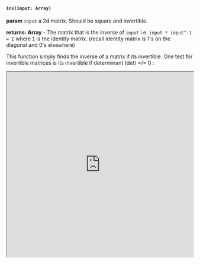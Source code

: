 


#### `inv(input: Array)`

**param** `input` a 2d matrix. Should be square and invertible. 

**returns: Array** - The matrix that is the inverse of `input` i.e. `input * input^-1 = I` where `I` is the identity matrix. (recall identity matrix is 1's on the diagonal and 0's elsewhere)

This function simply finds the inverse of a matrix if its invertible. One test for invertible matrices is its invertible if determinant (det) =/= 0 : 


<iframe src="https://hlab.app/s/docs/inv_hbook"
    width="100%"
    height="500px">
  </iframe>
